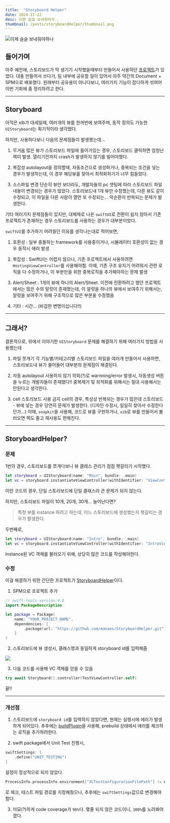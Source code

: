 ```yaml
---
title:  "Storyboard Helper"
date: 2024-11-22
desc: 이젠 슬슬 보내줘야지..
thumbnail: /posts/storyboardHelper/thumbnail.png
---
```


![이제 슬슬 보내줘야하나](/posts/storyboardHelper/thumbnail.png)

## 들어가며

아주 예전에, 스토리보드가 막 생기기 시작했을때부터 만들어서 사용하던 [프로젝트](https://github.com/manaes/StoryboardUtil)가 있었다.
대충 만들어서 쓰다가, 팀 내부에 공유할 일이 있어서 아주 약간의 Document + SPM으로 배포했다.
원래부터 공유용이 아니다보니, 여러가지 기능이 잡다하게 섞여어 이번 기회에 좀 정리하려고 한다.

---

## Storyboard

아직은 xib가 대세일때, 여러개의 뷰를 한꺼번에 보여주며, 동작 정의도 가능한 `UIStoryboard`는 획기적이라 생각했다.

하지만, 사용하다보니 다음의 문제점들이 발생했는데...

1. 무거움
많은 뷰가 스토리보드 파일에 들어가있는 경우, 스토리보드 클릭하면 엄청난 렉이 발생. 열리기전까지 crash가 발생하지 않기를 빌어야했다.

2. 복잡성
autolayout을 정의할때, 자동조건으로 생성하거나, 중복되는 조건을 넣는 경우가 발생하는데, 이 경우 해당뷰를 찾아서 최적화하기가 너무 힘들었다.

3. 소스파일 변경
단순히 뷰만 보더라도, 개발자들의 pc 셋팅에 따라 스토리보드 파일 내용이 변경되는 경우가 많았다.
스토리보드내 1개 뷰만 수정했는데, 다른 뷰도 같이 수정되고, 이 파일을 다른 사람이 열먼 또 수정되는...
악순환이 반복되는 문제가 발생한다.

기타 여러가지 문제점들이 있지만, 대체제로 나온 `swiftUI`로 전환이 쉽지 않아서
기존 프로젝트가 존재하는 경우 스토리보드를 사용하는 경우가 대부분이었다.

`swiftUI`를 추가하기 어려웠던 이유를 생각나는대로 적어보면,

1. 호환성 : 일부 충돌하는 framework를 사용중이거나, 시뮬레이터 호환성이 없는 경우 동작시 에러 발생

2. 복잡성 : SwiftUI는 어렵지 않으나, 기존 프로젝트에서 사용하려면 `HostingViewController`를 사용해야함. 
이때, 기존 구조 유지기 어려워서 관련 로직을 다 수정하거나, 이 부분만을 위한 중복로직을 추가해야하는 문제 발생

3. Alert/Sheet : 1개의 뷰에 하나의 Alert/Sheet. 이전에 전환하려고 했던 프로젝트에서는 많은 수의 알럿이 존재했는데,
이 알럿을 하나의 뷰에서 보여주기 위해서는, 알럿을 보여주기 위해 구조적으로 많은 부분을 수정했음

4. 기타 : 시간... (비겁한 변명이십니다!!)

---

## 그래서?

결론적으로, 위에서 이야기한 `UIStoryboard` 문제를 해결하기 위해 여러가지 방법을 사용했는데

1. 파일 쪼개기
각 기능별/카테고리별 스토리보드 파일을 여러개 만들어서 사용하면, 스토리보드내 뷰가 줄어들어 대부분의 문제점이 해결된다.

2. 자동 autolayout 사용하지 않기
의외(?)로 warnning/error 발생시, 자동생성 버튼을 누르는 개발자들이 존재했다!! 중복제거 및 죄적화를 위해서는 절대 사용해서는 안된다고 생각한다.

2. cell 스토리보드 사용 금지
cell의 경우, 특성상 반복되는 경우가 많은데 스토리보드 - 뷰에 넣는 경우 당연히 문제가 발생한다. (디자인 수정시, 일일히 찾아서 수정한다던가...)
이때, `snapkit`을 사용해, 코드로 뷰를 구현하거나, `xib`로 뷰를 만들어서 불러오면 렉도 줄고 재사용도 편해진다.

---

## StoryboardHelper?

### 문제

1번의 경우, 스토리보드를 쪼개다보니 뷰 클래스 관리가 점점 햇갈리기 시작했다.

```swift
let storyboard = UIStoryboard(name: "Main", bundle: .main)
let vc = storyboard.instantiateViewController(withIdentifier: "ViewController") as! ViewController
```

이런 코드의 경우, 단일 스토리보드에 단일 클래스라 큰 문제가 되지 않는다.

하지만, 스토리보드 파일이 10개, 20개, 30개... 늘어난다면?

> 특정 뷰를 instance 하려고 하는데, 어느 스토리보드에 생성했는지 햇갈리는 경우가 발생한다.

두번째로, 

```swift
let storyboard = UIStoryboard(name: "Intro", bundle: .main)
let vc = storyboard.instantiateViewController(withIdentifier: "IntroViewController") as! IntroViewController
```

Instance된 VC 객체를 불러오기 위해, 상당히 많은 코드를 작성해야한다.

### 수정

이걸 해결하기 위한 간단한 프로젝트가 [StoryboardHelper](https://github.com/manaes/StoryboardHelper)이다.

1. SPM으로 프로젝트 추가
```swift
// swift-tools-version:4.0
import PackageDescription

let package = Package(
    name: "YOUR_PROJECT_NAME",
    dependencies: [
        .package(url: "https://github.com/manaes/StoryboardHelper.git", from: "1.0.0"),
    ]
)
```

2. 스토리보드에 뷰 생성시, 클래스명과 동일하게 storyboard id를 입력해줌
<left>
  <img
    src="https://github.com/user-attachments/assets/bacc43c3-4eaa-4a31-9aa9-e544ca0190c9"
  />
</left>

3. 다음 코드를 사용해 VC 객체를 얻을 수 있음

```swift
try await Storyboard().controller(TestViewController.self)
```

끝!!

---

### 개선점

1. 스토리보드에 `storyboard id`를 입력하지 않았다면, 현재는 실행시에 에러가 발생하게 되어있다.
추후에는 [buildPlugin](https://developer.apple.com/videos/play/wwdc2022/110401/)을 사용해, prebuild 상태에서 에러를 체크하는 로직을 추가하려한다.

2. swift package에서 Unit Test 진행시, 

```swift
swiftSettings: [
    .define("UNIT_TESTING")
]
```
설정이 정상적으로 되지 않았다. 

```swift
ProcessInfo.processInfo.environment["XCTestConfigurationFilePath"] != nil
```
로 체크, 테스트 파일 경로를 지정해줬으나, 추후에는 `swiftSettings`값으로 변경해야함다.

3. 미묘(?)하게 code coverage가 `98%`다. 몇줄 되지 않은 코드이니, `100%`를 노려봐야겠다.